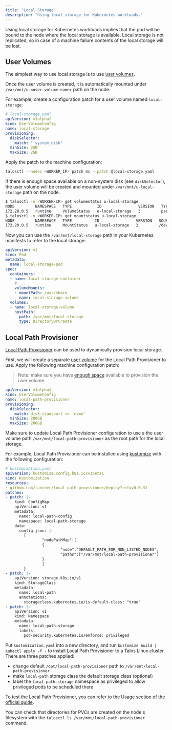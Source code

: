 ```yaml
---
title: "Local Storage"
description: "Using local storage for Kubernetes workloads."
---
```


Using local storage for Kubernetes workloads implies that the pod will be bound to the node where the local storage is available.
Local storage is not replicated, so in case of a machine failure contents of the local storage will be lost.

## User Volumes

The simplest way to use local storage is to use [user volumes](../../talos/v1.10/configure-your-talos-cluster/storage-and-disk-management/disk-management#user-volumes).

Once the user volume is created, it is automatically mounted under `/var/mnt/u-<user-volume-name>` path on the node.

For example, create a configuration patch for a user volume named `local-storage`:

```yaml
# local-storage.yaml
apiVersion: v1alpha1
kind: UserVolumeConfig
name: local-storage
provisioning:
  diskSelector:
    match: "!system_disk"
  minSize: 2GB
  maxSize: 2GB
```

Apply the patch to the machine configuration:

```bash
talosctl --nodes <WORKER_IP> patch mc --patch @local-storage.yaml
```

If there is enough space available on a non-system disk (see `diskSelector`), the user volume will be created and mounted under `/var/mnt/u-local-storage` path on the node.

```bash
$ talosctl -n <WORKER-IP> get volumestatus u-local-storage
NODE         NAMESPACE   TYPE           ID                VERSION   TYPE        PHASE   LOCATION         SIZE
172.20.0.5   runtime     VolumeStatus   u-local-storage   3         partition   ready   /dev/nvme0n2p1   2.0 GB
$ talosctl -n <WORKER-IP> get mountstatus u-local-storage
NODE         NAMESPACE   TYPE          ID                VERSION   SOURCE           TARGET                   FILESYSTEM   VOLUME
172.20.0.5   runtime     MountStatus   u-local-storage   2         /dev/nvme0n2p1   /var/mnt/local-storage   xfs          u-local-storage
```

Now you can use the `/var/mnt/local-storage` path in your Kubernetes manifests to refer to the local storage:

```yaml
apiVersion: v1
kind: Pod
metadata:
  name: local-storage-pod
spec:
  containers:
  - name: local-storage-container
    # ...
    volumeMounts:
    - mountPath: /usr/share
      name: local-storage-volume
  volumes:
  - name: local-storage-volume
    hostPath:
      path: /var/mnt/local-storage
      type: DirectoryOrCreate
```

## Local Path Provisioner

[Local Path Provisioner](https://github.com/rancher/local-path-provisioner) can be used to dynamically provision local storage.

First, we will create a separate [user volume](../../talos/v1.10/configure-your-talos-cluster/storage-and-disk-management/disk-management#user-volumes) for the Local Path Provisioner to use.
Apply the following machine configuration patch:

> Note: make sure you have [enough space](../../talos/v1.10/configure-your-talos-cluster/storage-and-disk-management/disk-management#disk-layout) available to provision the user volume.

```yaml
apiVersion: v1alpha1
kind: UserVolumeConfig
name: local-path-provisioner
provisioning:
  diskSelector:
    match: disk.transport == 'nvme'
  minSize: 200GB
  maxSize: 200GB
```

Make sure to update Local Path Provisioner configuration to use a the user volume path `/var/mnt/local-path-provisioner` as the root path for the local storage.

For example, Local Path Provisioner can be installed using [kustomize](https://kustomize.io/) with the following configuration:

```yaml
# kustomization.yaml
apiVersion: kustomize.config.k8s.io/v1beta1
kind: Kustomization
resources:
- github.com/rancher/local-path-provisioner/deploy?ref=v0.0.31
patches:
- patch: |-
    kind: ConfigMap
    apiVersion: v1
    metadata:
      name: local-path-config
      namespace: local-path-storage
    data:
      config.json: |-
        {
                "nodePathMap":[
                {
                        "node":"DEFAULT_PATH_FOR_NON_LISTED_NODES",
                        "paths":["/var/mnt/local-path-provisioner"]
                }
                ]
        }
- patch: |-
    apiVersion: storage.k8s.io/v1
    kind: StorageClass
    metadata:
      name: local-path
      annotations:
        storageclass.kubernetes.io/is-default-class: "true"
- patch: |-
    apiVersion: v1
    kind: Namespace
    metadata:
      name: local-path-storage
      labels:
        pod-security.kubernetes.io/enforce: privileged
```

Put `kustomization.yaml` into a new directory, and run `kustomize build | kubectl apply -f -` to install Local Path Provisioner to a Talos Linux cluster.
There are three patches applied:

* change default `/opt/local-path-provisioner` path to `/var/mnt/local-path-provisioner`
* make `local-path` storage class the default storage class (optional)
* label the `local-path-storage` namespace as privileged to allow privileged pods to be scheduled there

To test the Local Path Provisioner, you can refer to the [Usage section of the official guide](https://github.com/rancher/local-path-provisioner?tab=readme-ov-file#usage).

You can check that directories for PVCs are created on the node's filesystem with the `talosctl ls /var/mnt/local-path-provisioner` command.
